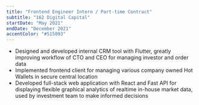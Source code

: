 ```yaml
---
title: "Frontend Engineer Intern / Part-time Contract"
subtitle: "162 Digital Capital"
startDate: "May 2021"
endDate: "December 2021"
accentColor: "#515093"
---
```


* Designed and developed internal CRM tool with Flutter, greatly improving
workflow of CTO and CEO for managing investor and order data
* Implemented frontend client for managing various company owned Hot Wallets in
secure central location
* Developed full-stack web application with React and Fast API for displaying
flexible graphical analytics of realtime in-house market data, used by
investment team to make informed decisions